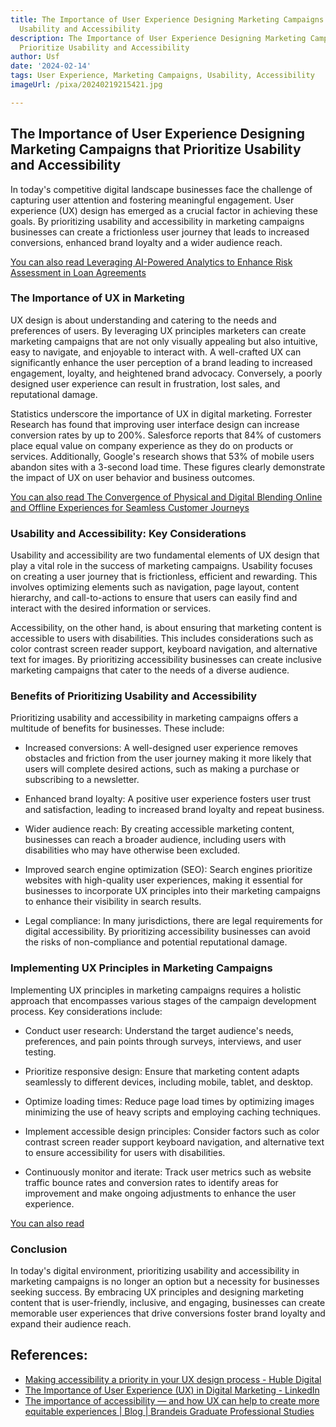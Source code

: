 ```yaml
---
title: The Importance of User Experience Designing Marketing Campaigns that Prioritize
  Usability and Accessibility
description: The Importance of User Experience Designing Marketing Campaigns that
  Prioritize Usability and Accessibility
author: Usf
date: '2024-02-14'
tags: User Experience, Marketing Campaigns, Usability, Accessibility
imageUrl: /pixa/20240219215421.jpg

---
```

## The Importance  of User Experience Designing Marketing Campaigns that Prioritize Usability and Accessibility

In today's competitive digital landscape businesses face the challenge of capturing user attention and  fostering meaningful  engagement. User experience (UX) design has emerged as a crucial  factor in achieving these goals. By  prioritizing usability and accessibility in marketing campaigns businesses can  create a frictionless user journey that leads to increased conversions, enhanced  brand loyalty and a wider audience  reach.

[You can also  read Leveraging AI-Powered Analytics to Enhance Risk Assessment in Loan Agreements](Leveraging%20AI-Powered%20Analytics%20to%20Enhance%20Risk%20Assessment%20in%20Loan%20Agreements)


### The Importance of UX in Marketing

UX design is about understanding and catering to the needs and preferences of users. By leveraging UX principles marketers  can create marketing campaigns that are not only visually appealing  but also intuitive, easy to navigate, and enjoyable to interact with. A well-crafted UX  can significantly enhance the user perception of a brand leading to increased engagement, loyalty, and heightened brand advocacy. Conversely, a poorly  designed user experience can result in frustration, lost sales, and  reputational damage.

Statistics  underscore the importance of UX in digital marketing. Forrester Research has found that improving user interface design  can increase conversion rates by up to 200%. Salesforce reports that 84% of customers place equal value on  company experience as they do on products or services. Additionally, Google's research shows that 53% of mobile  users abandon sites with a 3-second  load  time. These figures clearly demonstrate the impact of UX on  user behavior and  business outcomes.

[You can also read  The Convergence of  Physical and  Digital Blending  Online and Offline Experiences for Seamless  Customer Journeys](The%20Convergence%20of%20Physical%20and%20Digital%20Blending%20Online%20and%20Offline%20Experiences%20for%20Seamless%20Customer%20Journeys)


###  Usability and  Accessibility: Key Considerations

Usability and  accessibility are two fundamental elements of UX design that  play a vital role in the success of marketing campaigns. Usability focuses on creating a user journey that is frictionless, efficient and rewarding. This  involves optimizing elements such as navigation, page  layout, content hierarchy, and  call-to-actions to  ensure  that users can easily find and interact with the desired information or services.

Accessibility, on the other hand, is about ensuring that marketing content is accessible to users with  disabilities. This  includes considerations such as color contrast screen  reader support, keyboard navigation, and alternative text for images. By prioritizing accessibility businesses can create  inclusive marketing campaigns that cater to the needs of a diverse audience.

### Benefits of Prioritizing Usability and Accessibility

Prioritizing usability and accessibility in marketing campaigns offers a multitude of benefits for businesses. These include:

- Increased conversions: A  well-designed user experience removes obstacles and friction from  the user  journey making it more likely that users will complete desired actions, such as making a  purchase or subscribing to a newsletter.

- Enhanced  brand loyalty: A positive user experience fosters user  trust and satisfaction, leading  to increased brand  loyalty and repeat business.

- Wider audience reach: By creating accessible marketing content, businesses can reach a broader audience, including  users with disabilities  who may  have otherwise been excluded.

- Improved search engine optimization (SEO): Search engines prioritize websites with high-quality  user experiences, making it essential for businesses to incorporate UX principles into their marketing campaigns to enhance their visibility in search results.

- Legal compliance: In many jurisdictions, there are legal requirements for digital accessibility. By prioritizing accessibility businesses can avoid the  risks of non-compliance and potential reputational damage.

### Implementing UX  Principles in Marketing  Campaigns

Implementing UX principles  in marketing campaigns requires a holistic approach that encompasses various stages of the campaign development process. Key  considerations include:

- Conduct user research: Understand the target audience's needs,  preferences, and pain points through surveys,  interviews, and user testing.

- Prioritize responsive design: Ensure that marketing content adapts seamlessly  to  different devices, including mobile, tablet, and desktop.

- Optimize loading times: Reduce  page load times by optimizing  images minimizing the use of heavy scripts and employing caching techniques.

- Implement accessible  design principles:  Consider factors such as color contrast screen reader  support  keyboard navigation, and alternative text to ensure accessibility for users with disabilities.

- Continuously monitor and iterate: Track user metrics such as website traffic  bounce rates and conversion rates to identify areas for improvement and  make ongoing adjustments to enhance the user experience.

[You can also read ]()


### Conclusion

In today's digital environment, prioritizing usability  and accessibility in marketing  campaigns is no longer an option but a necessity for  businesses seeking success. By embracing UX principles and designing marketing content that is user-friendly, inclusive, and engaging, businesses can create memorable user experiences that drive conversions foster brand loyalty and expand their audience reach.

## References:
- [Making accessibility a priority in your UX design process - Huble Digital](https://www.hubledigital.com/blog/accessibility-in-ux)
- [The Importance of User Experience (UX) in Digital Marketing - LinkedIn](https://www.linkedin.com/pulse/importance-user-experience-ux-digital-marketing-scott)
- [The importance of accessibility — and how UX can help to create more equitable experiences | Blog | Brandeis Graduate Professional Studies](https://www.brandeis.edu/gps/blog/2023-blog-posts/ux-and-accessibility.html)
